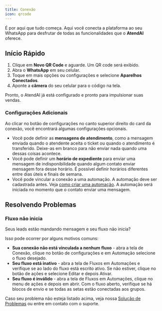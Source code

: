```yaml
---
title: Conexão
icon: qrcode
---
```


É por aqui que tudo começa. Aqui você conecta a plataforma ao seu WhatsApp para desfrutar de todas as funcionalidades que o **AtendAI** oferece.

## Início Rápido

1. Clique em **Novo QR Code** e aguarde. Um QR code será exibido.
1. Abra o **WhatsApp** em seu celular.
1. Toque em mais opções ou configurações e selecione **Aparelhos Conectados**.
1. Aponte a **câmera** do seu celular para o código na tela.

Pronto, o AtendAI já está configurado e pronto para impulsionar suas vendas.

### Configurações Adicionais

Ao clicar no botão de configurações no canto superior direito do card da conexão, você encontrará algumas configurações opcionais.

- Você pode definir as **mensagens de atendimento**, como a mensagem enviada quando o atendente aceita o ticket ou quando o atendimento é transferido. Deixe-as em branco para não enviar nada quando uma dessas coisas acontece.
- Você pode definir um **horário de expediente** para enviar uma mensagem de indisponibilidade quando algum contato enviar mensagem fora desse horário. É possível definir horários diferentes entre dias úteis e finais de semana.
- Você pode vincular a conexão a uma automação. A automação deve ser cadastrada antes. Veja [como criar uma automação](/admin/bot/overview). A automação será iniciada no momento que o contato enviar uma mensagem.

## Resolvendo Problemas

### Fluxo não inicia

Seus leads estão mandando mensagem e seu fluxo não inicia?

Isso pode ocorrer por alguns motivos comuns:

- **Sua conexão não está vinculada a nenhum fluxo** - abra a tela de Conexão, clique no botão de configurações e em Automação selecione o fluxo desejado.
- **Seu fluxo está inativo** - abra a tela de Fluxos em Automações e verifique se ao lado do fluxo está escrito ativo. Se não estiver, clique no botão de ações e selecione Editar e depois Ativar.
- **Seu fluxo é inválido** - abra a tela de Fluxos em Automações, clique no menu de ações e depois em abrir. Com o fluxo aberto, verifique se há blocos de envio e se todas as setas estão conectadas aos grupos.

Caso seu problema não esteja listado acima, veja nossa [Solução de Problemas](/faq) ou entre em contato com o suporte.